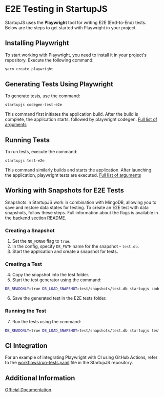# E2E Testing in StartupJS

StartupJS uses the **Playwright** tool for writing E2E (End-to-End) tests. Below are the steps to get started with Playwright in your project.

## Installing Playwright

To start working with Playwright, you need to install it in your project's repository. Execute the following command:

```bash
yarn create playwright
```

## Generating Tests Using Playwright

To generate tests, use the command:

```bash
startupjs codegen-test-e2e
```
This command first initiates the application build. After the build is complete, the application starts, followed by playwright codegen.
[Full list of arguments](https://playwright.dev/docs/codegen#running-codegen)

## Running Tests

To run tests, execute the command:

```bash
startupjs test-e2e
```
This command similarly builds and starts the application. After launching the application, playwright tests are executed.
[Full list of arguments](https://playwright.dev/docs/test-cli)

## Working with Snapshots for E2E Tests

Snapshots in StartupJS work in combination with MingoDB, allowing you to save and restore data states for testing. To create an E2E test with data snapshots, follow these steps. Full information about the flags is available in the [backend section README](https://github.com/startupjs/startupjs/tree/master/packages/backend).

### Creating a Snapshot
1. Set the `NO_MONGO` flag to `true`.
2. In the config, specify `DB_PATH` name for the snapshot - `test.db`.
3. Start the application and create a snapshot for tests.

### Creating a Test
4. Copy the snapshot into the test folder.
5. Start the test generator using the command:
 ```bash
DB_READONLY=true DB_LOAD_SNAPSHOT=test/snapshots/test.db startupjs codegen-test-e2e
   ```
6. Save the generated test in the E2E tests folder.

### Running the Test
7. Run the tests using the command:
```bash
DB_READONLY=true DB_LOAD_SNAPSHOT=test/snapshots/test.db startupjs test-e2e path/to/e2e-tests
```

## CI Integration

For an example of integrating Playwright with CI using GitHub Actions, refer to the [workflows/run-tests.yaml](https://github.com/startupjs/startupjs/blob/master/.github/workflows/run-tests.yaml) file in the StartupJS repository.

## Additional Information

[Official Documentation](https://playwright.dev/docs/intro).
